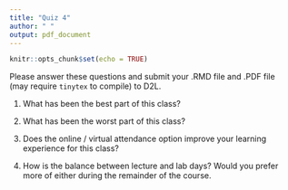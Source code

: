 ```yaml
---
title: "Quiz 4"
author: " "
output: pdf_document
---
```


```r
knitr::opts_chunk$set(echo = TRUE)
```

Please answer these questions and submit your .RMD file and .PDF file (may require `tinytex` to compile) to D2L.

1. What has been the best part of this class?

2. What has been the worst part of this class?

3. Does the online / virtual attendance option improve your learning experience for this class?

4. How is the balance between lecture and lab days? Would you prefer more of either during the remainder of the course. 

